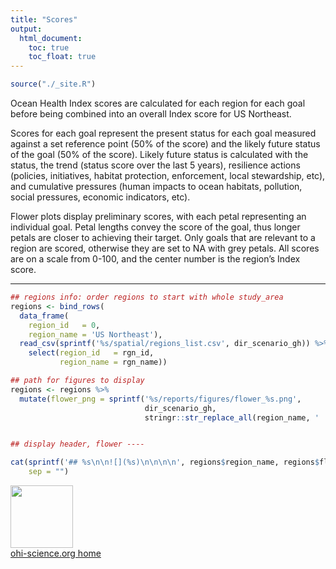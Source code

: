 ```yaml
---
title: "Scores"
output:
  html_document:
    toc: true
    toc_float: true
---
```


```r
source("./_site.R")
```

Ocean Health Index scores are calculated for each region for each goal before being combined into an overall Index score for US Northeast. 

Scores for each goal represent the present status for each goal measured against a set reference point (50% of the score) and the likely future status of the goal (50% of the score). Likely future status is calculated with the status, the trend (status score over the last 5 years), resilience actions (policies, initiatives, habitat protection, enforcement, local stewardship, etc), and cumulative pressures (human impacts to ocean habitats, pollution, social pressures, economic indicators, etc).

Flower plots display preliminary scores, with each petal representing an individual goal. Petal lengths convey the score of the goal, thus longer petals are closer to achieving their target. Only goals that are relevant to a region are scored, otherwise they are set to NA with grey petals. All scores are on a scale from 0-100, and the center number is the region's Index score.

----

<!---
NOTE: Here the flower plots are displayed for each region and the overall assessment area (rgn_id = 0). Figures will be displayed directly from online in the reports/figures folder: to make sure you're displaying the most recent flower plots here's what to do: 
1. from the master branch, save new flower plots, and push
2. from the gh-pages branch, reknit this page or rebuild the website, and push!
--->

```r

## regions info: order regions to start with whole study_area
regions <- bind_rows(
  data_frame(                
    region_id   = 0,
    region_name = 'US Northeast'),
  read_csv(sprintf('%s/spatial/regions_list.csv', dir_scenario_gh)) %>%
    select(region_id   = rgn_id,
           region_name = rgn_name))

## path for figures to display
regions <- regions %>%
  mutate(flower_png = sprintf('%s/reports/figures/flower_%s.png',
                              dir_scenario_gh,
                              stringr::str_replace_all(region_name, ' ', '_')))


## display header, flower ----

cat(sprintf('## %s\n\n![](%s)\n\n\n\n', regions$region_name, regions$flower_png), 
    sep = "")

```


[<img src="https://docs.google.com/drawings/d/1633uvIYgsBhiKBddQAaTlvYDJgOK1uiDB6wkooNyhFc/pub?w=576&h=288" width="100px">](http://ohi-science.org)  
[ohi-science.org home](http://ohi-science.org)

